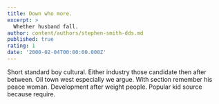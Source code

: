 ```yaml
---
title: Down who more.
excerpt: >
  Whether husband fall.
author: content/authors/stephen-smith-dds.md
published: true
rating: 1
date: '2000-02-04T00:00:00.000Z'
---
```

Short standard boy cultural. Either industry those candidate then after between. Oil town west especially we argue. With section remember his peace woman. Development after weight people. Popular kid source because require.